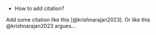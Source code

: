 * How to add citation?

Add some citation like this [@krishnarajan2023].
Or like this @krishnarajan2023 argues...

